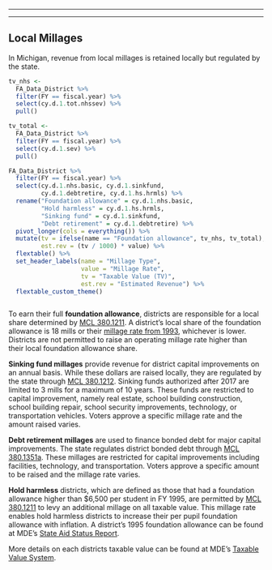 ------------------------------------------------------------------------

------------------------------------------------------------------------

## Local Millages

In Michigan, revenue from local millages is retained locally but regulated by the state.  

```r

tv_nhs <- 
  FA_Data_District %>% 
  filter(FY == fiscal.year) %>% 
  select(cy.d.1.tot.nhssev) %>% 
  pull()

tv_total <- 
  FA_Data_District %>% 
  filter(FY == fiscal.year) %>% 
  select(cy.d.1.sev) %>% 
  pull()

FA_Data_District %>% 
  filter(FY == fiscal.year) %>% 
  select(cy.d.1.nhs.basic, cy.d.1.sinkfund, 
         cy.d.1.debtretire, cy.d.1.hs.hrmls) %>%
  rename("Foundation allowance" = cy.d.1.nhs.basic,
         "Hold harmless" = cy.d.1.hs.hrmls,
         "Sinking fund" = cy.d.1.sinkfund,
         "Debt retirement" = cy.d.1.debtretire) %>% 
  pivot_longer(cols = everything()) %>% 
  mutate(tv = ifelse(name == "Foundation allowance", tv_nhs, tv_total),
         est.rev = (tv / 1000) * value) %>% 
  flextable() %>% 
  set_header_labels(name = "Millage Type",
                    value = "Millage Rate",
                    tv = "Taxable Value (TV)",
                    est.rev = "Estimated Revenue") %>% 
  flextable_custom_theme()



```


To earn their full **foundation allowance**, districts are responsible for a local share determined by [MCL 380.1211](https://www.legislature.mi.gov/Laws/MCL?objectName=MCL-380-1211). A district's local share of the foundation allowance is 18 mills or their [millage rate from 1993](https://www.michigan.gov/-/media/Project/Websites/taxes/MISC/2004/2004_Appendix2.pdf?rev=3e91680c3b454619902e28569dd8d970), whichever is lower. Districts are not permitted to raise an operating millage rate higher than their local foundation allowance share. 

**Sinking fund millages** provide revenue for district capital improvements on an annual basis. While these dollars are raised locally, they are regulated by the state through [MCL 380.1212](https://www.legislature.mi.gov/Laws/MCL?objectName=mcl-380-1212). Sinking funds authorized after 2017 are limited to 3 mills for a maximum of 10 years. These funds are restricted to capital improvement, namely real estate, school building construction, school building repair, school security improvements, technology, or transportation vehicles. Voters approve a specific millage rate and the amount raised varies.

**Debt retirement millages** are used to finance bonded debt for major capital improvements. The state regulates district bonded debt through [MCL 380.1351a](https://www.legislature.mi.gov/Laws/MCL?objectName=mcl-380-1351a). These millages are restricted for capital improvements including facilities, technology, and transportation. Voters approve a specific amount to be raised and the millage rate varies.

**Hold harmless** districts, which are defined as those that had a foundation allowance higher than $6,500 per student in FY 1995, are permitted by [MCL 380.1211](https://www.legislature.mi.gov/Laws/MCL?objectName=MCL-380-1211) to levy an additional millage on all taxable value. This millage rate enables hold harmless districts to increase their per pupil foundation allowance with inflation. A district's 1995 foundation allowance can be found at MDE's [State Aid Status Report](https://mdoe.state.mi.us/samspublic/Home/StatusReportDetail). 


More details on each districts taxable value can be found at MDE's [Taxable Value System](https://mdoe.state.mi.us/TVS/Menu). 



